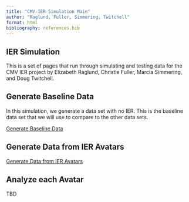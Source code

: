 ```yaml
---
title: "CMV-IER Simulation Main"
author: "Raglund, Fuller, Simmering, Twitchell"
format: html
bibliography: references.bib
---
```


## IER Simulation

This is a set of pages that run through simulating and testing data for the CMV IER project by Elizabeth Raglund, Christie Fuller, Marcia Simmering, and Doug Twitchell.

## Generate Baseline Data

In this simulation, we generate a data set with no IER. This is the baseline data set that we will use to compare to the other data sets.

[Generate Baseline Data](GenerateBaselineData.qmd)

## Generate Data from IER Avatars

[Generate Data from IER Avatars](Avatars.qmd)

## Analyze each Avatar

TBD 